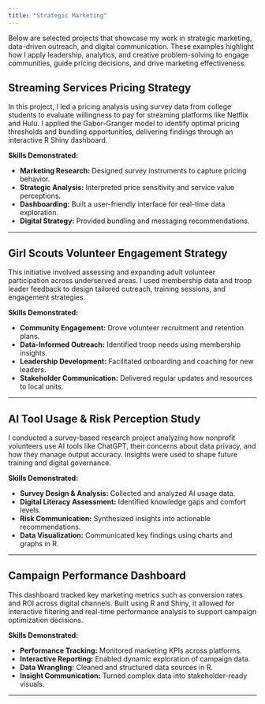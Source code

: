 ```yaml
---
title: "Strategic Marketing"
---
```


Below are selected projects that showcase my work in strategic marketing, data-driven outreach, and digital communication. These examples highlight how I apply leadership, analytics, and creative problem-solving to engage communities, guide pricing decisions, and drive marketing effectiveness.

## Streaming Services Pricing Strategy

In this project, I led a pricing analysis using survey data from college students to evaluate willingness to pay for streaming platforms like Netflix and Hulu. I applied the Gabor-Granger model to identify optimal pricing thresholds and bundling opportunities, delivering findings through an interactive R Shiny dashboard.

**Skills Demonstrated:**

- **Marketing Research:** Designed survey instruments to capture pricing behavior.
- **Strategic Analysis:** Interpreted price sensitivity and service value perceptions.
- **Dashboarding:** Built a user-friendly interface for real-time data exploration.
- **Digital Strategy:** Provided bundling and messaging recommendations.

---

## Girl Scouts Volunteer Engagement Strategy

This initiative involved assessing and expanding adult volunteer participation across underserved areas. I used membership data and troop leader feedback to design tailored outreach, training sessions, and engagement strategies.

**Skills Demonstrated:**

- **Community Engagement:** Drove volunteer recruitment and retention plans.
- **Data-Informed Outreach:** Identified troop needs using membership insights.
- **Leadership Development:** Facilitated onboarding and coaching for new leaders.
- **Stakeholder Communication:** Delivered regular updates and resources to local units.

---

## AI Tool Usage & Risk Perception Study

I conducted a survey-based research project analyzing how nonprofit volunteers use AI tools like ChatGPT, their concerns about data privacy, and how they manage output accuracy. Insights were used to shape future training and digital governance.

**Skills Demonstrated:**

- **Survey Design & Analysis:** Collected and analyzed AI usage data.
- **Digital Literacy Assessment:** Identified knowledge gaps and comfort levels.
- **Risk Communication:** Synthesized insights into actionable recommendations.
- **Data Visualization:** Communicated key findings using charts and graphs in R.

---

## Campaign Performance Dashboard

This dashboard tracked key marketing metrics such as conversion rates and ROI across digital channels. Built using R and Shiny, it allowed for interactive filtering and real-time performance analysis to support campaign optimization decisions.

**Skills Demonstrated:**

- **Performance Tracking:** Monitored marketing KPIs across platforms.
- **Interactive Reporting:** Enabled dynamic exploration of campaign data.
- **Data Wrangling:** Cleaned and structured data sources in R.
- **Insight Communication:** Turned complex data into stakeholder-ready visuals.


---
